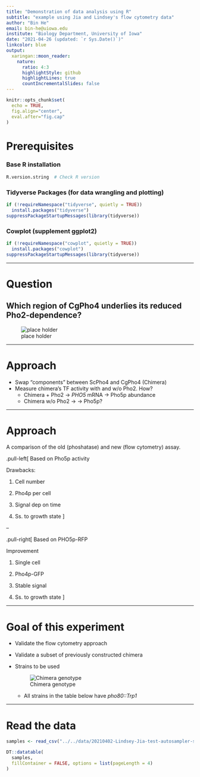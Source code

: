 ```yaml
---
title: "Demonstration of data analysis using R"
subtitle: "example using Jia and Lindsey's flow cytometry data"
author: "Bin He"
email: bin-he@uiowa.edu
institute: "Biology Department, University of Iowa"
date: "2021-04-26 (updated: `r Sys.Date()`)"
linkcolor: blue
output:
  xaringan::moon_reader:
    nature:
      ratio: 4:3
      highlightStyle: github
      highlightLines: true
      countIncrementalSlides: false
---
```


```r
knitr::opts_chunk$set(
  echo = TRUE,
  fig.align="center",
  eval.after="fig.cap"
)
```

# Prerequisites 

### Base R installation

```r
R.version.string  # Check R version
```

### Tidyverse Packages (for data wrangling and plotting)

```r
if (!requireNamespace("tidyverse", quietly = TRUE))
  install.packages("tidyverse")
suppressPackageStartupMessages(library(tidyverse))
```

### Cowplot (supplement ggplot2)

```r
if (!requireNamespace("cowplot", quietly = TRUE))
  install.packages("cowplot")
suppressPackageStartupMessages(library(tidyverse))
```

---

# Question

## Which region of CgPho4 underlies its reduced Pho2-dependence?

![place holder]()

---

# Approach

- Swap "components" between ScPho4 and CgPho4 (Chimera)
- Measure chimera's TF activity with and w/o Pho2. How?
    - Chimera + Pho2 -> _PHO5_ mRNA -> Pho5p abundance
    - Chimera w/o Pho2 -> -> Pho5p?

---

# Approach

A comparison of the old (phoshatase) and new (flow cytometry) assay.

.pull-left[
Based on Pho5p activity

Drawbacks:

1. Cell number

1. Pho4p per cell

1. Signal dep on time

1. Ss. to growth state
]

--

.pull-right[
Based on PHO5p-RFP

Improvement 

1. Single cell

1. Pho4p-GFP

1. Stable signal

1. Ss. to growth state
]

---

# Goal of this experiment

- Validate the flow cytometry approach

- Validate a subset of previously constructed chimera

- Strains to be used

    ![Chimera genotype](./img/Pho4-chimera-genotype-list.png)

   * All strains in the table below have *pho80::Trp1*

---

# Read the data

```r
samples <- read_csv("../../data/20210402-Lindsey-Jia-test-autosampler-sample-list.csv", col_types = "ccccclc")
```

```r
DT::datatable(
  samples,
  fillContainer = FALSE, options = list(pageLength = 4)
)
```